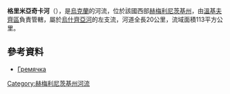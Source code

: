'''格里米亞奇卡河'''（{{lang-uk|Грим'ячка}}），是[[烏克蘭|烏克蘭]]的河流，位於該國西部[[赫梅利尼茨基州|赫梅利尼茨基州]]，由[[溫基夫齊區|溫基夫齊區]]負責管轄，屬於[[烏什齊亞河|烏什齊亞河]]的左支流，河道全長20公里，流域面積113平方公里。

==參考資料==
*[https://web.archive.org/web/20160324180453/http://vodgosp.km.ua/water-resources.php Гремячка]

{{DEFAULTSORT:Грим'ячка (річка)}}
[[Category:赫梅利尼茨基州河流|Category:赫梅利尼茨基州河流]]


{{Ukraine-river-stub}}